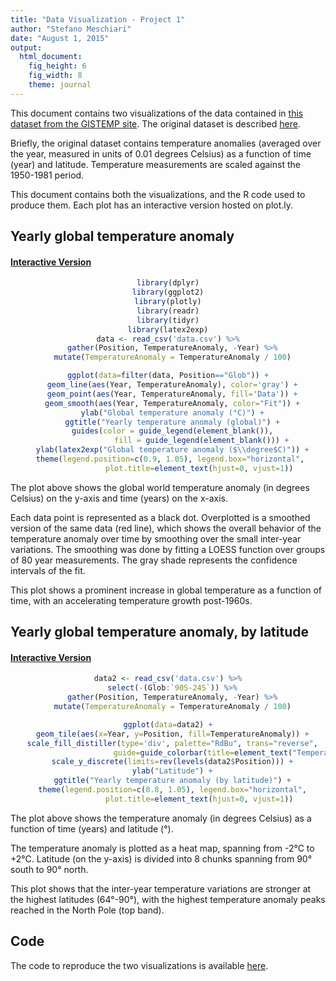 ```yaml
---
title: "Data Visualization - Project 1"
author: "Stefano Meschiari"
date: "August 1, 2015"
output: 
  html_document: 
    fig_height: 6
    fig_width: 8
    theme: journal
---
```

This document contains two visualizations of the data contained in [this dataset from the GISTEMP site](ExcelFormattedGISTEMPData2CSV.csv). The original dataset is described [here](http://data.giss.nasa.gov/gistemp/). 

Briefly, the original dataset contains temperature anomalies (averaged over the year, measured in units of 0.01 degrees Celsius) as a function of time (year) and latitude. Temperature measurements are scaled against the 1950-1981 period. 

This document contains both the visualizations, and the R code used to produce them. Each plot has an interactive version hosted on plot.ly. 

## Yearly global temperature anomaly 
#### [Interactive Version](https://plot.ly/~exostefanom/31.embed)
<center>
```r
library(dplyr)
library(ggplot2)
library(plotly)
library(readr)
library(tidyr)
library(latex2exp)
data <- read_csv('data.csv') %>%
  gather(Position, TemperatureAnomaly, -Year) %>%
  mutate(TemperatureAnomaly = TemperatureAnomaly / 100)

ggplot(data=filter(data, Position=="Glob")) +
  geom_line(aes(Year, TemperatureAnomaly), color='gray') +
  geom_point(aes(Year, TemperatureAnomaly, fill='Data')) +
  geom_smooth(aes(Year, TemperatureAnomaly, color="Fit")) +
  ylab("Global temperature anomaly (°C)") +
  ggtitle("Yearly temperature anomaly (global)") +
  guides(color = guide_legend(element_blank()),
               fill = guide_legend(element_blank())) +
  ylab(latex2exp("Global temperature anomaly ($\\degree$C)")) +
  theme(legend.position=c(0.9, 1.05), legend.box="horizontal", 
              plot.title=element_text(hjust=0, vjust=1))
```
</center>
The plot above shows the global world temperature anomaly (in degrees Celsius) on the y-axis and time (years) on the x-axis. 

Each data point is represented as a black dot. Overplotted is a smoothed version of the same data (red line), which shows the overall behavior of the temperature anomaly over time by smoothing over the small inter-year variations. The smoothing was done by fitting a LOESS function over groups of 80 year measurements. The gray shade represents the confidence intervals of the fit.

This plot shows a prominent increase in global temperature as a function of time, with an accelerating temperature growth post-1960s.

## Yearly global temperature anomaly, by latitude
#### [Interactive Version](https://plot.ly/~exostefanom/50.embed)
<center>
```r

data2 <- read_csv('data.csv') %>%
  select(-(Glob:`90S-24S`)) %>%
  gather(Position, TemperatureAnomaly, -Year) %>%
  mutate(TemperatureAnomaly = TemperatureAnomaly / 100)

ggplot(data=data2) +
  geom_tile(aes(x=Year, y=Position, fill=TemperatureAnomaly)) +
  scale_fill_distiller(type='div', palette="RdBu", trans="reverse",
                       guide=guide_colorbar(title=element_text("Temperature\nanomaly (°C)"), direction="horizontal")) +
  scale_y_discrete(limits=rev(levels(data2$Position))) +
  ylab("Latitude") +
  ggtitle("Yearly temperature anomaly (by latitude)") +
  theme(legend.position=c(0.8, 1.05), legend.box="horizontal",
              plot.title=element_text(hjust=0, vjust=1))
```
</center>
The plot above shows the temperature anomaly (in degrees Celsius) as a function of time (years) and latitude (°). 

The temperature anomaly is plotted as a heat map, spanning from -2°C to +2°C. Latitude (on the y-axis) is divided into 8 chunks spanning from 90° south to 90° north.

This plot shows that the inter-year temperature variations are stronger at the highest latitudes (64°-90°), with the highest temperature anomaly peaks reached in the North Pole (top band). 

## Code
The code to reproduce the two visualizations is available [here](https://github.com/stefano-meschiari/DataVisualization/tree/master/Project1). 